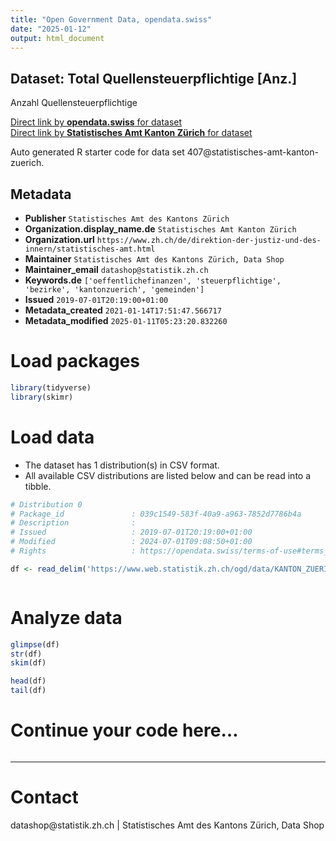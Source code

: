 ```yaml
---
title: "Open Government Data, opendata.swiss"
date: "2025-01-12"
output: html_document
---
```


## Dataset: Total Quellensteuerpflichtige [Anz.]

Anzahl Quellensteuerpflichtige

[Direct link by **opendata.swiss** for dataset](https://opendata.swiss/de/dataset/total-quellensteuerpflichtige-anz)<br>
[Direct link by **Statistisches Amt Kanton Zürich** for dataset](https://www.zh.ch/de/politik-staat/gemeinden/gemeindeportraet.html)

Auto generated R starter code for data set 407@statistisches-amt-kanton-zuerich.

## Metadata

- **Publisher** `Statistisches Amt des Kantons Zürich`
- **Organization.display_name.de** `Statistisches Amt Kanton Zürich`
- **Organization.url** `https://www.zh.ch/de/direktion-der-justiz-und-des-innern/statistisches-amt.html`
- **Maintainer** `Statistisches Amt des Kantons Zürich, Data Shop`
- **Maintainer_email** `datashop@statistik.zh.ch`
- **Keywords.de** `['oeffentlichefinanzen', 'steuerpflichtige', 'bezirke', 'kantonzuerich', 'gemeinden']`
- **Issued** `2019-07-01T20:19:00+01:00`
- **Metadata_created** `2021-01-14T17:51:47.566717`
- **Metadata_modified** `2025-01-11T05:23:20.832260`


# Load packages

```r

library(tidyverse)
library(skimr)

```

# Load data

-   The dataset has 1 distribution(s) in CSV format.
-   All available CSV distributions are listed below and can be read into a tibble.

```r

# Distribution 0
# Package_id               : 039c1549-583f-40a9-a963-7852d7786b4a
# Description              : 
# Issued                   : 2019-07-01T20:19:00+01:00
# Modified                 : 2024-07-01T09:08:50+01:00
# Rights                   : https://opendata.swiss/terms-of-use#terms_by

df <- read_delim('https://www.web.statistik.zh.ch/ogd/data/KANTON_ZUERICH_833.csv')



```

# Analyze data

```r

glimpse(df)
str(df)
skim(df)

head(df)
tail(df)

```

# Continue your code here...

```r

```

------------------------------------------------------------------------

# Contact

datashop@statistik.zh.ch | Statistisches Amt des Kantons Zürich, Data Shop
